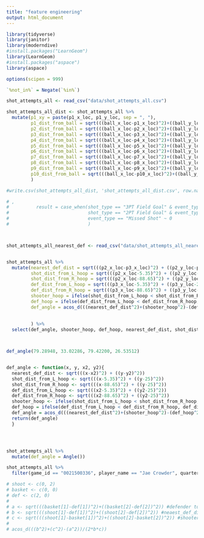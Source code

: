 ```yaml
---
title: "feature engineering"
output: html_document
---
```


```r
library(tidyverse)
library(janitor)
library(moderndive)
#install.packages("LearnGeom")
library(LearnGeom)
#install.packages("aspace")
library(aspace)

options(scipen = 999)

`%not_in%` = Negate(`%in%`)

```

```r
shot_attempts_all <- read_csv("data/shot_attempts_all.csv")
```


```r
shot_attempts_all_dist <- shot_attempts_all %>% 
  mutate(p1_xy = paste(p1_x_loc, p1_y_loc, sep = ", "),
         p1_dist_from_ball = sqrt(((ball_x_loc-p1_x_loc)^2)+((ball_y_loc-p1_y_loc)^2)),
         p2_dist_from_ball = sqrt(((ball_x_loc-p2_x_loc)^2)+((ball_y_loc-p2_y_loc)^2)),
         p3_dist_from_ball = sqrt(((ball_x_loc-p3_x_loc)^2)+((ball_y_loc-p3_y_loc)^2)),
         p4_dist_from_ball = sqrt(((ball_x_loc-p4_x_loc)^2)+((ball_y_loc-p4_y_loc)^2)),
         p5_dist_from_ball = sqrt(((ball_x_loc-p5_x_loc)^2)+((ball_y_loc-p5_y_loc)^2)),
         p6_dist_from_ball = sqrt(((ball_x_loc-p6_x_loc)^2)+((ball_y_loc-p6_y_loc)^2)),
         p7_dist_from_ball = sqrt(((ball_x_loc-p7_x_loc)^2)+((ball_y_loc-p7_y_loc)^2)),
         p8_dist_from_ball = sqrt(((ball_x_loc-p8_x_loc)^2)+((ball_y_loc-p8_y_loc)^2)),
         p9_dist_from_ball = sqrt(((ball_x_loc-p9_x_loc)^2)+((ball_y_loc-p9_y_loc)^2)),
         p10_dist_from_ball = sqrt(((ball_x_loc-p10_x_loc)^2)+((ball_y_loc-p10_y_loc)^2))
         )

#write.csv(shot_attempts_all_dist, 'shot_attempts_all_dist.csv', row.names = FALSE)

# ,
#          result = case_when(shot_type == "3PT Field Goal" & event_type == "Made Shot" ~ 3,
#                             shot_type == "2PT Field Goal" & event_type == "Made Shot" ~ 2,
#                             event_type == "Missed Shot" ~ 0
#                             )




```


```r

shot_attempts_all_nearest_def <- read_csv("data/shot_attempts_all_nearest_def.csv")


shot_attempts_all %>% 
  mutate(nearest_def_dist = sqrt(((p2_x_loc-p3_x_loc)^2) + ((p2_y_loc-p3_y_loc)^2)),
         shot_dist_from_L_hoop = sqrt(((p2_x_loc-5.35)^2) + ((p2_y_loc-25)^2)),
         shot_dist_from_R_hoop = sqrt(((p2_x_loc-88.65)^2) + ((p2_y_loc-25)^2)),
         def_dist_from_L_hoop = sqrt(((p3_x_loc-5.35)^2) + ((p3_y_loc-25)^2)),
         def_dist_from_R_hoop = sqrt(((p3_x_loc-88.65)^2) + ((p3_y_loc-25)^2)),
         shooter_hoop = ifelse(shot_dist_from_L_hoop < shot_dist_from_R_hoop, shot_dist_from_L_hoop, shot_dist_from_R_hoop),
         def_hoop = ifelse(def_dist_from_L_hoop < def_dist_from_R_hoop, def_dist_from_L_hoop, def_dist_from_R_hoop),
         def_angle = acos_d(((nearest_def_dist^2)+(shooter_hoop^2)-(def_hoop^2))/(2*nearest_def_dist*shooter_hoop))
         
         
         ) %>% 
  select(def_angle, shooter_hoop, def_hoop, nearest_def_dist, shot_dist_from_L_hoop, shot_dist_from_R_hoop, def_dist_from_L_hoop, def_dist_from_R_hoop, everything())



def_angle(79.28948, 33.02286, 79.42200, 26.53512)


def_angle <- function(x, y, x2, y2){
  nearest_def_dist <- sqrt(((x-x2)^2) + ((y-y2)^2))
  shot_dist_from_L_hoop <- sqrt(((x-5.35)^2) + ((y-25)^2))
  shot_dist_from_R_hoop <- sqrt(((x-88.65)^2) + ((y-25)^2))
  def_dist_from_L_hoop <- sqrt(((x2-5.35)^2) + ((y2-25)^2))
  def_dist_from_R_hoop <- sqrt(((x2-88.65)^2) + ((y2-25)^2))
  shooter_hoop <- ifelse(shot_dist_from_L_hoop < shot_dist_from_R_hoop, shot_dist_from_L_hoop, shot_dist_from_R_hoop)
  def_hoop = ifelse(def_dist_from_L_hoop < def_dist_from_R_hoop, def_dist_from_L_hoop, def_dist_from_R_hoop)
  def_angle = acos_d(((nearest_def_dist^2)+(shooter_hoop^2)-(def_hoop^2))/(2*nearest_def_dist*shooter_hoop))
  return(def_angle)
  }




```


```r

```




```r
shot_attempts_all %>% 
  mutate(def_angle = Angle())
```

```r
shot_attempts_all %>% 
  filter(game_id == "0021500336", player_name == "Jae Crowder", quarter == 6)
```









```r

# shoot <- c(0, 2)
# basket <- c(0, 0)
# def <- c(2, 0)
# 
# a <- sqrt(((basket[1]-def[1])^2)+((basket[2]-def[2])^2)) #defender to hoop
# b <- sqrt(((shoot[1]-def[1])^2)+((shoot[2]-def[2])^2)) #neaest_def_distance
# c <- sqrt(((shoot[1]-basket[1])^2)+((shoot[2]-basket[2])^2)) #shooter to hoop
# 
# acos_d(((b^2)+(c^2)-(a^2))/(2*b*c))
```

